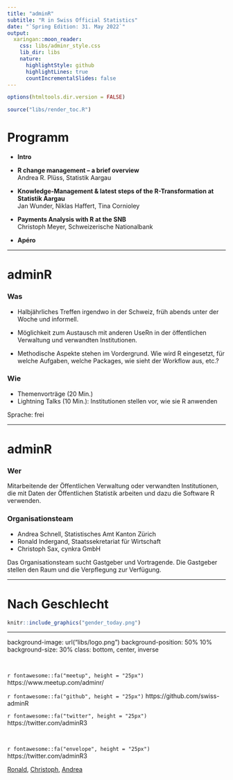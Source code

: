 ```yaml
---
title: "adminR"
subtitle: "R in Swiss Official Statistics"
date: "`Spring Edition: 31. May 2022`"
output:
  xaringan::moon_reader:
    css: libs/adminr_style.css
    lib_dir: libs
    nature:
      highlightStyle: github
      highlightLines: true
      countIncrementalSlides: false
---
```


```r
options(htmltools.dir.version = FALSE)

source("libs/render_toc.R")
```



# Programm

- <font > <b> Intro</b></font>

- <font > <b> R change management – a brief overview</b></font> <br />
Andrea R. Plüss, Statistik Aargau




- <font > <b> Knowledge-Management & latest steps of the R-Transformation at Statistik Aargau</b></font> <br />
Jan Wunder, Niklas Haffert, Tina Cornioley


- <font > <b> Payments Analysis with R at the SNB</b></font> <br />
Christoph Meyer, Schweizerische Nationalbank


- <font > <b> Apéro</b></font>

---



# adminR
### Was
- Halbjährliches Treffen irgendwo in der Schweiz, früh abends unter der Woche und informell.

- Möglichkeit zum Austausch mit anderen UseRn in der öffentlichen Verwaltung und verwandten Institutionen.

- Methodische Aspekte stehen im Vordergrund. Wie wird R eingesetzt, für welche Aufgaben, welche Packages, wie sieht der Workflow aus, etc.?


### Wie

- Themenvorträge (20 Min.)
- Lightning Talks (10 Min.): Institutionen stellen vor, wie sie R anwenden

Sprache: frei


---

# adminR

### Wer

Mitarbeitende der Öffentlichen Verwaltung oder verwandten Institutionen, die mit Daten der Öffentlichen Statistik arbeiten und dazu die Software R verwenden.


### Organisationsteam

- Andrea Schnell, Statistisches Amt Kanton Zürich
- Ronald Indergand, Staatssekretariat für Wirtschaft
- Christoph Sax, cynkra GmbH

Das  Organisationsteam sucht Gastgeber und Vortragende. Die Gastgeber stellen den Raum und die Verpflegung zur Verfügung.

---

# Nach Geschlecht

```r
knitr::include_graphics("gender_today.png")
```


---

background-image: url("libs/logo.png")
background-position: 50% 10%
background-size: 30%
class:  bottom, center, inverse

<br>

`r fontawesome::fa("meetup", height = "25px")`  https://www.meetup.com/adminr/

`r fontawesome::fa("github", height = "25px")`  https://github.com/swiss-adminR

`r fontawesome::fa("twitter", height = "25px")`  https://twitter.com/adminR3

<br>

`r fontawesome::fa("envelope", height = "25px")`  https://twitter.com/adminR3

[Ronald](mailto:ronald.indergand@seco.admin.ch), [Christoph](mailto:christoph@cynkra.com), [Andrea](mailto:andrea.schnell@statistik.ji.zh.ch)





